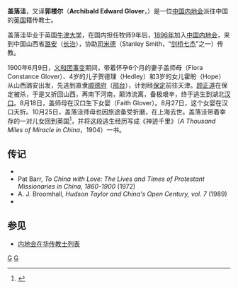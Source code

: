 '''盖落洼'''，又译'''郭楼尔'''（'''Archibald Edward Glover'''，{{bd|1859年||1954年|catIdx=G}}）是一位[[中国内地会|中国内地会]]派往中国的[[英国|英国]]籍传教士。

盖落洼毕业于英国[[牛津大学|牛津大学]]，在国内担任牧师9年后，[[1896年|1896年]]加入[[中国内地会|中国内地会]]，来到中国山西省[[潞安|潞安]]（[[長治市|长治]]），协助[[司米德|司米德]]（Stanley Smith，“[[剑桥七杰|剑桥七杰]]”之一）传教。

1900年6月9日，[[义和团事变|义和团事变]]期间，带着怀孕6个月的妻子盖师母（Flora Constance Glover）、4岁的儿子贺德理（Hedley）和3岁的女儿霍盼（Hope）从山西潞安出发，先逃到直隶[[顺德府|顺德府]]（[[邢台|邢台]]），计划经[[保定|保定]]前往天津。[[顾正道|顾正道]]在保定被杀，于是又折回山西，再南下河南，颠沛流离，备极艰辛，终于逃生到湖北[[汉口|汉口]]。8月18日，盖师母在汉口生下女婴（Faith Glover）。8月27日，这个女婴在汉口夭折。10月25日，盖落洼师母也因旅途备受折磨，在上海去世。盖落洼带着幸存的一对儿女回到英国<ref>{{Cite book|title=A Thousand Miles of Miracle|last=Glover|first=Archibald|publisher=Christian Focus / OMF|year=1907|pages=197–198}}</ref>，并将这段逃生经历写成《神迹千里》（''A Thousand Miles of Miracle in China''，1904）一书。

==传记==
* {{cite book|author=Archibald E. Glover|title=A Thousand Miles of Miracle in China|url=https://books.google.com/books?id=6lnIYLSJDFEC|year=1907|access-date=2021-04-02|archive-date=2020-09-24|archive-url=https://web.archive.org/web/20200924095047/https://books.google.com/books?id=6lnIYLSJDFEC|dead-url=no}} 
* Pat Barr, ''To China with Love: The Lives and Times of Protestant Missionaries in China, 1860-1900'' (1972)
* A. J. Broomhall, ''Hudson Taylor and China's Open Century, vol. 7'' (1989)
*  {{cite book|author=Marshall Broomhall|title=Martyred Missionaries of the China Inland Mission: With a Record of the Perils & Sufferings of Some who Escaped|url=https://archive.org/details/lastlettersfurth00unknuoft|year=1901|publisher=Morgan & Scott}}

==参见==
*[[内地会在华传教士列表|内地会在华传教士列表]]

{{Authority control}}
[[Category:内地会传教士|G]]
[[Category:英國基督徒|G]]